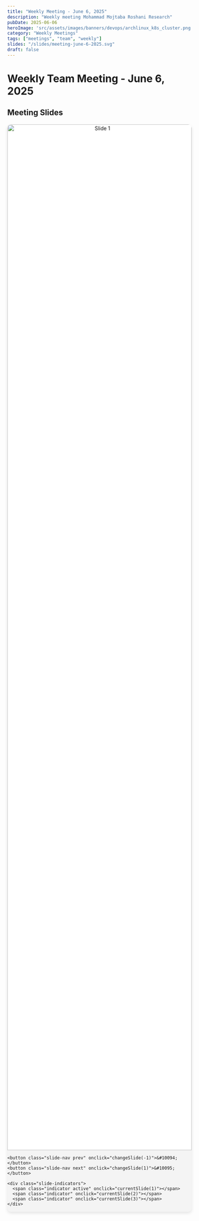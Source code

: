 ```yaml
---
title: "Weekly Meeting - June 6, 2025"
description: "Weekly meeting Mohammad Mojtaba Roshani Research"
pubDate: 2025-06-06
heroImage: 'src/assets/images/banners/devops/archlinux_k8s_cluster.png'
category: "Weekly Meetings"
tags: ["meetings", "team", "weekly"]
slides: "/slides/meeting-june-6-2025.svg"
draft: false
---
```


# Weekly Team Meeting - June 6, 2025

## Meeting Slides

<div class="slides-container">
  <div class="slideshow-container">
    <div class="slide active">
      <img src="/slides/6-6-2025/Slide1.PNG" alt="Slide 1" />
    </div>
    <div class="slide">
      <img src="/slides/6-6-2025/Slide2.PNG" alt="Slide 2" />
    </div>
    <div class="slide">
      <img src="/slides/6-6-2025/Slide3.PNG" alt="Slide 3" />
    </div>
    
    <button class="slide-nav prev" onclick="changeSlide(-1)">&#10094;</button>
    <button class="slide-nav next" onclick="changeSlide(1)">&#10095;</button>
    
    <div class="slide-indicators">
      <span class="indicator active" onclick="currentSlide(1)"></span>
      <span class="indicator" onclick="currentSlide(2)"></span>
      <span class="indicator" onclick="currentSlide(3)"></span>
    </div>
  </div>
</div>

<style>
  .slides-container {
    max-width: 100%;
    margin: 20px 0;
  }
  
  .slideshow-container {
    position: relative;
    background: #f4f4f4;
    border-radius: 10px;
    overflow: hidden;
    box-shadow: 0 4px 8px rgba(0,0,0,0.1);
  }
  
  .slide {
    display: none;
    text-align: center;
    background: white;
  }
  
  .slide.active {
    display: block;
  }
  
  .slide img {
    width: 100%;
    height: auto;
    max-height: 70vh;
    object-fit: contain;
  }
  
  .slide-nav {
    position: absolute;
    top: 50%;
    transform: translateY(-50%);
    background: rgba(0,0,0,0.5);
    color: white;
    border: none;
    padding: 16px;
    font-size: 18px;
    cursor: pointer;
    border-radius: 0 3px 3px 0;
    user-select: none;
    transition: background-color 0.3s;
  }
  
  .slide-nav:hover {
    background: rgba(0,0,0,0.8);
  }
  
  .slide-nav.prev {
    left: 0;
    border-radius: 0 3px 3px 0;
  }
  
  .slide-nav.next {
    right: 0;
    border-radius: 3px 0 0 3px;
  }
  
  .slide-indicators {
    text-align: center;
    padding: 20px;
    background: #f8f9fa;
  }
  
  .indicator {
    height: 15px;
    width: 15px;
    margin: 0 5px;
    background-color: #bbb;
    border-radius: 50%;
    display: inline-block;
    cursor: pointer;
    transition: background-color 0.3s;
  }
  
  .indicator.active,
  .indicator:hover {
    background-color: #717171;
  }
  
  @media (prefers-color-scheme: dark) {
    .slideshow-container {
      background: #1a1a1a;
    }
    
    .slide {
      background: #2d2d2d;
    }
    
    .slide-indicators {
      background: #333;
    }
  }
</style>

<script>
  let slideIndex = 1;
  
  function changeSlide(n) {
    showSlide(slideIndex += n);
  }
  
  function currentSlide(n) {
    showSlide(slideIndex = n);
  }
  
  function showSlide(n) {
    const slides = document.getElementsByClassName("slide");
    const indicators = document.getElementsByClassName("indicator");
    
    if (n > slides.length) { slideIndex = 1; }
    if (n < 1) { slideIndex = slides.length; }
    
    for (let i = 0; i < slides.length; i++) {
      slides[i].classList.remove("active");
    }
    
    for (let i = 0; i < indicators.length; i++) {
      indicators[i].classList.remove("active");
    }
    
    if (slides[slideIndex - 1]) {
      slides[slideIndex - 1].classList.add("active");
    }
    
    if (indicators[slideIndex - 1]) {
      indicators[slideIndex - 1].classList.add("active");
    }
  }
  
  document.addEventListener('keydown', function(event) {
    if (event.key === 'ArrowLeft') {
      changeSlide(-1);
    } else if (event.key === 'ArrowRight') {
      changeSlide(1);
    }
  });
</script>